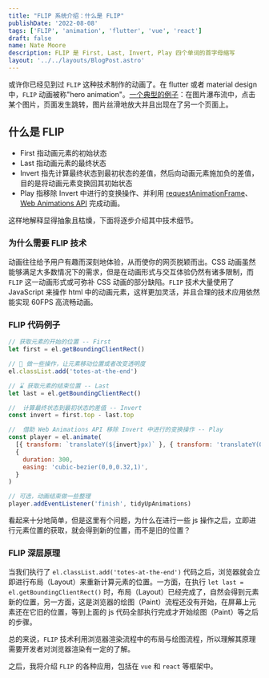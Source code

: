 ```yaml
---
title: "FLIP 系统介绍：什么是 FLIP"
publishDate: '2022-08-08'
tags: ['FLIP', 'animation', 'flutter', 'vue', 'react']
draft: false
name: Nate Moore
description: FLIP 是 First, Last, Invert, Play 四个单词的首字母缩写
layout: '../../layouts/BlogPost.astro'
---
```


或许你已经见到过 `FLIP` 这种技术制作的动画了。在 flutter 或者 material design 中，`FLIP` 动画被称"hero animation"。[一个典型的例子](https://codepen.io/davidkpiano/pen/JKEraQ/305a618d4dd75cbe8423183c70d6a43e?editors=1111)：在图片瀑布流中，点击某个图片，页面发生跳转，图片丝滑地放大并且出现在了另一个页面上。

## 什么是 FLIP

- First 指动画元素的初始状态
- Last 指动画元素的最终状态
- Invert 指先计算最终状态到最初状态的差值，然后向动画元素施加负的差值，目的是将动画元素变换回其初始状态
- Play 指移除 Invert 中进行的变换操作、并利用 [requestAnimationFrame](https://developer.mozilla.org/zh-CN/docs/Web/API/Window/requestAnimationFrame)、[Web Animations API](https://developer.mozilla.org/zh-CN/docs/Web/API/Web_Animations_API) 完成动画。

这样地解释显得抽象且枯燥，下面将逐步介绍其中技术细节。

### 为什么需要 FLIP 技术

动画往往给予用户有趣而深刻地体验，从而使你的网页脱颖而出。CSS 动画虽然能够满足大多数情况下的需求，但是在动画形式与交互体验仍然有诸多限制，而 `FLIP` 这一动画形式或可弥补 CSS 动画的部分缺陷。`FLIP` 技术大量使用了 JavaScript 来操作 html 中的动画元素，这样更加灵活，并且合理的技术应用依然能实现 60FPS 高流畅动画。

### FLIP 代码例子

```js
// 获取元素的开始的位置 -- First
let first = el.getBoundingClientRect()

// 🔧 做一些操作，让元素移动位置或者改变透明度
el.classList.add('totes-at-the-end')

// ⌛ 获取元素的结束位置 -- Last
let last = el.getBoundingClientRect()

//  计算最终状态到最初状态的差值 -- Invert
const invert = first.top - last.top

//  借助 Web Animations API 移除 Invert 中进行的变换操作 -- Play
const player = el.animate(
  [{ transform: `translateY(${invert}px)` }, { transform: 'translateY(0)' }],
  {
    duration: 300,
    easing: 'cubic-bezier(0,0,0.32,1)',
  }
)

// 可选，动画结束做一些整理
player.addEventListener('finish', tidyUpAnimations)
```

看起来十分地简单，但是这里有个问题，为什么在进行一些 js 操作之后，立即进行元素位置的获取，就会得到新的位置，而不是旧的位置？

### FLIP 深层原理

当我们执行了 `el.classList.add('totes-at-the-end')` 代码之后，浏览器就会立即进行布局（Layout）来重新计算元素的位置。一方面，在执行 `let last = el.getBoundingClientRect()` 时，布局（Layout）已经完成了，自然会得到元素新的位置，另一方面，这是浏览器的绘图（Paint）流程还没有开始，在屏幕上元素还在它旧的位置，等到上面的 js 代码全部执行完成才开始绘图（Paint）等之后的步骤。

总的来说，`FLIP` 技术利用浏览器渲染流程中的布局与绘图流程，所以理解其原理需要开发者对浏览器渲染有一定的了解。

之后，我将介绍 `FLIP` 的各种应用，包括在 `vue` 和 `react` 等框架中。
